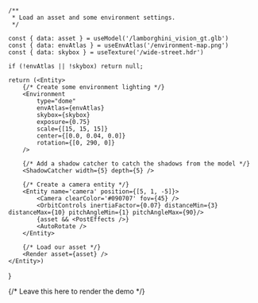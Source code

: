 
    /**
     * Load an asset and some environment settings.
     */

    const { data: asset } = useModel('/lamborghini_vision_gt.glb')
    const { data: envAtlas } = useEnvAtlas('/environment-map.png')
    const { data: skybox } = useTexture('/wide-street.hdr')

    if (!envAtlas || !skybox) return null;

    return (<Entity>
        {/* Create some environment lighting */}
        <Environment 
            type="dome" 
            envAtlas={envAtlas} 
            skybox={skybox} 
            exposure={0.75}
            scale={[15, 15, 15]} 
            center={[0.0, 0.04, 0.0]} 
            rotation={[0, 290, 0]}
        />

        {/* Add a shadow catcher to catch the shadows from the model */}
        <ShadowCatcher width={5} depth={5} />

        {/* Create a camera entity */}
        <Entity name='camera' position={[5, 1, -5]}>
            <Camera clearColor='#090707' fov={45} />
            <OrbitControls inertiaFactor={0.07} distanceMin={3} distanceMax={10} pitchAngleMin={1} pitchAngleMax={90}/>
            {asset && <PostEffects />}
            <AutoRotate />
        </Entity>

        {/* Load our asset */}
        <Render asset={asset} />
    </Entity>)
}

{/* Leave this here to render the demo */}
<Example />